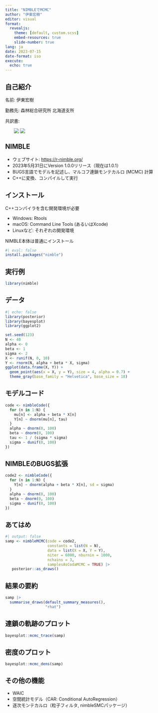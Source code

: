 ```yaml
---
title: "NIMBLEでMCMC"
author: "伊東宏樹"
editor: visual
format:
  revealjs:
    theme: [default, custom.scss]
    embed-resources: true
    slide-number: true
lang: ja
date: 2023-07-15
date-format: iso
execute:
  echo: true
---
```


## 自己紹介

名前: 伊東宏樹

勤務先: 森林総合研究所 北海道支所

共訳書:

::: {style="margin-left: 2em; text-align: left;"}
[![](https://www.hanmoto.com/bd/img/9784320057807.jpg){fig-alt="BUGSで学ぶ階層モデリング入門" style="vertical-align: top;"}](https://www.hanmoto.com/bd/isbn/9784320057807) [![](https://www.hanmoto.com/bd/img/9784320058149.jpg){fig-alt="生態学のための階層モデリング" style="vertical-align: top;"}](https://www.hanmoto.com/bd/isbn/9784320058149)
:::

## NIMBLE

-   ウェブサイト: <https://r-nimble.org/>
-   2023年5月31日にVersion 1.0.0リリース（現在は1.0.1）
-   BUGS言語でモデルを記述し、マルコフ連鎖モンテカルロ (MCMC) 計算
-   C++に変換、コンパイルして実行

## インストール

C++コンパイラを含む開発環境が必要

-   Windows: Rtools
-   macOS: Command Line Tools (あるいはXcode)
-   Linuxなど: それぞれの開発環境

NIMBLE本体は普通にインストール

```r
#| eval: false
install.packages("nimble")
```

## 実行例

```r
library(nimble)
```

## データ

```r
#| echo: false
library(posterior)
library(bayesplot)
library(ggplot2)

set.seed(123)
N <- 40
alpha <- 0
beta <- 1
sigma <- 2
X <- runif(N, 0, 10)
Y <- rnorm(N, alpha + beta * X, sigma)
ggplot(data.frame(X, Y)) +
  geom_point(aes(x = X, y = Y), size = 4, alpha = 0.7) +
  theme_gray(base_family = "Helvetica", base_size = 18)
```

## モデルコード

```r
code <- nimbleCode({
  for (n in 1:N) {
    mu[n] <- alpha + beta * X[n]
    Y[n] ~ dnorm(mu[n], tau)
  }
  alpha ~ dnorm(0, 100)
  beta ~ dnorm(0, 100)
  tau <- 1 / (sigma * sigma)
  sigma ~ dunif(0, 100)
})
```

## NIMBLEのBUGS拡張

```r
code2 <- nimbleCode({
  for (n in 1:N) {
    Y[n] ~ dnorm(alpha + beta * X[n], sd = sigma)
  }
  alpha ~ dnorm(0, 100)
  beta ~ dnorm(0, 100)
  sigma ~ dunif(0, 100)
})
```

## あてはめ

```r
#| output: false
samp <- nimbleMCMC(code = code2,
                   constants = list(N = N),
                   data = list(X = X, Y = Y),
                   niter = 6000, nburnin = 1000,
                   nchains = 3,
                   samplesAsCodaMCMC = TRUE) |>
   posterior::as_draws()
```

## 結果の要約

```r
samp |>
  summarise_draws(default_summary_measures(),
                  "rhat")
```

## 連鎖の軌跡のプロット

```r
bayesplot::mcmc_trace(samp)
```

## 密度のプロット

```r
bayesplot::mcmc_dens(samp)
```

## その他の機能

-   WAIC
-   空間統計モデル（CAR: Conditional AutoRegression）
-   逐次モンテカルロ（粒子フィルタ, nimbleSMCパッケージ）
